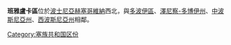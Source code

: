 {{Infomation of Subdivisions|
Map=Image:Banja Luka Region.svg|
MapSize=150px|
Nation=波士尼亞赫塞哥維納|
enNation=Bosnia and Herzegovina|
Lang=[[波士尼亞語|波士尼亞語]]|
oName={{lang|bs|}}|
Lang1=[[克羅埃西亞語|克羅埃西亞語]]|
oName1={{lang|hr|}}|
Lang2=[[塞爾維亞語|塞爾維亞語]]|
oName2={{lang|sr|}}|
Lv=區|
Capital=[[巴尼亞盧卡|巴尼亞盧卡]]|
tArea=？|
tPop=709,000|
PopYear=2005|
}}

'''班雅盧卡區'''位於[[波士尼亞赫塞哥維納|波士尼亞赫塞哥維納]]西北，與[[多波伊區|多波伊區]]、[[澤尼察-多博伊州|澤尼察-多博伊州]]、[[中波斯尼亞州|中波斯尼亞州]]、[[西波斯尼亞州|西波斯尼亞州]]相鄰。

{{Subdivisions of Bosnia and Herzegovina}}
{{欧洲行政区划小作品}}
[[Category:塞族共和国区份|Category:塞族共和国区份]]